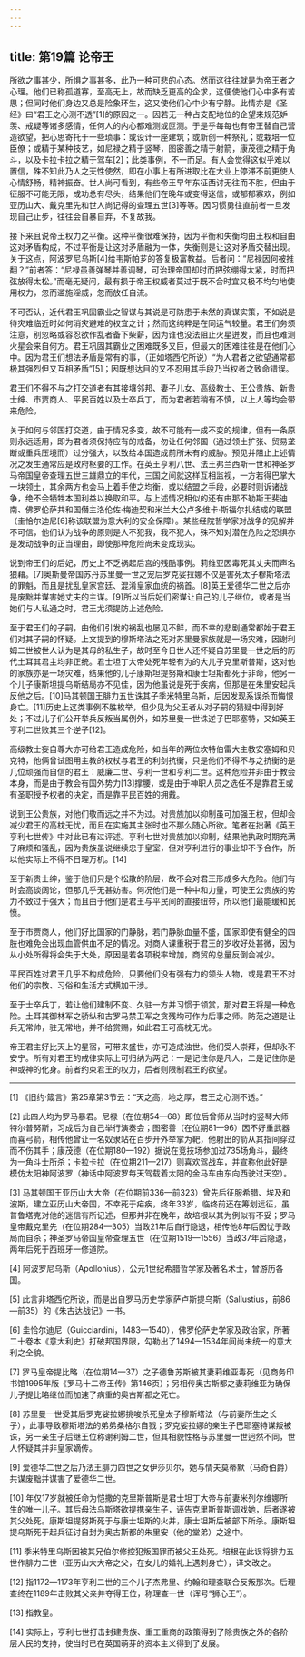 ```yaml
---
---
---
```

title: 第19篇 论帝王
---




所欲之事甚少，所惧之事甚多，此乃一种可悲的心态。然而这往往就是为帝王者之心理。他们已称孤道寡，至高无上，故而缺乏更高的企求，这便使他们心中多有苦思；但同时他们身边又总是险象环生，这又使他们心中少有宁静。此情亦是《圣经》曰“君王之心测不透”[1]的原因之一。因若无一种占支配地位的企望来规范妒羡、戒疑等诸多感情，任何人的内心都难测或叵测。于是乎每每也有帝王替自己营造欲望，把心思寄托于一些琐事：或设计一座建筑；或新创一种祭礼；或栽培一位臣僚；或精于某种技艺，如尼禄之精于竖琴，图密善之精于射箭，康茂德之精于角斗，以及卡拉卡拉之精于驾车[2]；此类事例，不一而足。有人会觉得这似乎难以置信，殊不知此乃人之天性使然，即在小事上有所进取比在大业上停滞不前更使人心情舒畅，精神振奋。世人尚可看到，有些帝王早年东征西讨无往而不胜，但由于征服不可能无限，成功总有尽头，结果他们在晚年或变得迷信，或郁郁寡欢，例如亚历山大、戴克里先和世人尚记得的查理五世[3]等等。因习惯勇往直前者一旦发现自己止步，往往会自暴自弃，不复故我。

接下来且说帝王权力之平衡。这种平衡很难保持，因为平衡和失衡均由王权和自由这对矛盾构成，不过平衡是让这对矛盾融为一体，失衡则是让这对矛盾交替出现。关于这点，阿波罗尼乌斯[4]给韦斯帕芗的答复极富教益。后者问：“尼禄因何被推翻？”前者答：“尼禄虽善弹琴并善调琴，可治理帝国却时而把弦绷得太紧，时而把弦放得太松。”而毫无疑问，最有损于帝王权威者莫过于既不合时宜又极不均匀地使用权力，忽而滥施淫威，忽而放任自流。

不可否认，近代君王巩固霸业之智谋与其说是可防患于未然的真谋实策，不如说是待灾难临近时如何消灾避难的权宜之计；然而这纯粹是在同运气较量。君王们务须注意，别忽略或容忍欲作乱者备下柴薪，因为谁也没法阻止火星迸发，而且也难测火星会来自何方。君王巩固其霸业之困难既多又巨，但最大的困难往往是在他们心中。因为君王们想法矛盾是常有的事，（正如塔西佗所说）“为人君者之欲望通常都极其强烈但又互相矛盾”[5]；因既想达目的又不忍用其手段乃当权者之致命错误。

君王们不得不与之打交道者有其接壤邻邦、妻子儿女、高级教士、王公贵族、新贵士绅、市贾商人、平民百姓以及士卒兵丁，而为君者若稍有不慎，以上人等均会带来危险。

关于如何与邻国打交道，由于情况多变，故不可能有一成不变的规律，但有一条原则永远适用，即为君者须保持应有的戒备，勿让任何邻国（通过领土扩张、贸易垄断或重兵压境而）过分强大，以致给本国造成前所未有的威胁。预见并阻止上述情况之发生通常应是政府枢要的工作。在英王亨利八世、法王弗兰西斯一世和神圣罗马帝国皇帝查理五世三雄鼎立的年代，三国之间就这样互相监视，一方若得巴掌大一块领土，其余两方也会马上着手使之均衡，或以结盟之手段，必要时则诉诸战争，绝不会牺牲本国利益以换取和平。与上述情况相似的还有由那不勒斯王斐迪南、佛罗伦萨共和国僭主洛伦佐·梅迪契和米兰大公卢多维卡·斯福尔扎结成的联盟（圭恰尔迪尼[6]称该联盟为意大利的安全保障）。某些经院哲学家对战争的见解并不可信，他们认为战争的原则是人不犯我，我不犯人，殊不知对潜在危险之恐惧亦是发动战争的正当理由，即使那种危险尚未变成现实。

说到帝王们的后妃，历史上不乏祸起后宫的残酷事例。莉维亚因毒死其丈夫而声名狼藉。[7]奥斯曼帝国苏丹苏里曼一世之宠后罗克娑拉娜不仅是害死太子穆斯塔法的罪魁，而且是扰乱皇家宫廷、混淆皇家血统的祸首。[8]英王爱德华二世之后亦是废黜并谋害她丈夫的主谋。[9]所以当后妃们密谋让自己的儿子继位，或者是当她们与人私通之时，君王尤须提防上述危险。

至于君王们的子嗣，由他们引发的祸乱也屡见不鲜，而不幸的悲剧通常都始于君王们对其子嗣的怀疑。上文提到的穆斯塔法之死对苏里曼家族就是一场灾难，因谢利姆二世被世人认为是其母的私生子，故时至今日世人还怀疑自苏里曼一世之后的历代土耳其君主均非正统。君士坦丁大帝处死年轻有为的大儿子克里斯普斯，这对他的家族亦是一场灾难，结果他的儿子康斯坦提努斯和康士坦斯都死于非命，他另一个儿子康斯坦提乌斯结局亦不见佳，因为他虽说是死于疾病，但那是在朱里安起兵反他之后。[10]马其顿国王腓力五世诛其子季米特里乌斯，后因发现系误杀而悔恨身亡。[11]历史上这类事例不胜枚举，但少见为父王者从对子嗣的猜疑中得到好处；不过儿子们公开举兵反叛当属例外，如苏里曼一世诛逆子巴耶塞特，又如英王亨利二世败其三个逆子[12]。

高级教士妄自尊大亦可给君王造成危险，如当年的两位坎特伯雷大主教安塞姆和贝克特，他俩曾试图用主教的权杖与君王的利剑抗衡，只是他们不得不与之抗衡的是几位顽强而自信的君王：威廉二世、亨利一世和亨利二世。这种危险并非由于教会本身，而是由于教会有国外势力[13]撑腰，或是由于神职人员之选任不是靠君王或有圣职授予权者的决定，而是靠平民百姓的拥戴。

说到王公贵族，对他们敬而远之并不为过。对贵族加以抑制虽可加强王权，但却会减少君王的高枕无忧，而且在实施其主张时也不那么随心所欲。笔者在拙著《英王亨利七世传》中对此已有过评述。亨利七世对贵族加以抑制，结果他执政时期充满了麻烦和骚乱，因为贵族虽说继续忠于皇室，但对亨利进行的事业却不予合作，所以他实际上不得不日理万机。[14]

至于新贵士绅，鉴于他们只是个松散的阶层，故不会对君王形成多大危险。他们有时会高谈阔论，但那几乎无甚妨害。何况他们是一种中和力量，可使王公贵族的势力不致过于强大；而且由于他们是君王与平民间的直接纽带，所以他们最能缓和民愤。

至于市贾商人，他们好比国家的门静脉，若门静脉血量不盛，国家即使有健全的四肢也难免会出现血管供血不足的情况。对商人课重税于君王的岁收好处甚微，因为从小处所得将会失于大处，原因是若各项税率增加，商贸的总量反倒会减少。

平民百姓对君王几乎不构成危险，只要他们没有强有力的领头人物，或是君王不对他们的宗教、习俗和生活方式横加干涉。

至于士卒兵丁，若让他们建制不变、久驻一方并习惯于领赏，那对君王将是一种危险。土耳其御林军之骄纵和古罗马禁卫军之贪残均可作为后事之师。防范之道是让兵无常帅，驻无常地，并不给赏赐，如此君王可高枕无忧。

帝王君主好比天上的星宿，可带来盛世，亦可造成浊世。他们受人崇拜，但却永不安宁。所有对君王的戒律实际上可归纳为两记：一是记住你是凡人，二是记住你是神或神的化身。前者约束君王的权力，后者则限制君王的欲望。



* * *



[1] 《旧约·箴言》第25章第3节云：“天之高，地之厚，君王之心测不透。”

[2] 此四人均为罗马暴君。尼禄（在位期54—68）即位后曾师从当时的竖琴大师特尔普努斯，习成后为自己举行演奏会；图密善（在位期81—96）因不好重武器而喜弓箭，相传他曾让一名奴隶站在百步开外举掌为靶，他射出的箭从其指间穿过而不伤其手；康茂德（在位期180—192）据说在竞技场参加过735场角斗，最终为一角斗士所杀；卡拉卡拉（在位期211—217）则喜欢驾战车，并宣称他此好是模仿太阳神阿波罗（神话中阿波罗每天驾载着太阳的金马车由东向西驶过天空）。

[3] 马其顿国王亚历山大大帝（在位期前336—前323）曾先后征服希腊、埃及和波斯，建立亚历山大帝国，不幸死于疟疾，终年33岁，临终前还在筹划远征，虽普鲁塔克对他的迷信有所记述，但那并非在晚年，故培根以其为例似有不妥；罗马皇帝戴克里先（在位期284—305）当政21年后自行隐退，相传他8年后因忧于政局而自杀；神圣罗马帝国皇帝查理五世（在位期1519—1556）当政37年后隐退，两年后死于西班牙一修道院。

[4] 阿波罗尼乌斯（Apollonius），公元1世纪希腊哲学家及著名术士，曾游历各国。

[5] 此言非塔西佗所说，而是出自罗马历史学家萨卢斯提乌斯（Sallustius，前86—前35）的《朱古达战记》一书。

[6] 圭恰尔迪尼（Guicciardini，1483—1540），佛罗伦萨史学家及政治家，所著二十卷本《意大利史》打破邦国界限，勾勒出了1494—1534年间尚未统一的意大利之全貌。

[7] 罗马皇帝提比略（在位期14—37）之子德鲁苏斯被其妻莉维亚毒死（见商务印书馆1995年版《罗马十二帝王传》第146页）；另相传奥古斯都之妻莉维亚为确保儿子提比略继位而加速了病重的奥古斯都之死亡。

[8] 苏里曼一世受其后罗克娑拉娜挑唆杀死皇太子穆斯塔法（与前妻所生之长子），此事导致穆斯塔法的弟弟桑格尔自戮；罗克娑拉娜的亲生子巴耶塞特谋叛被诛，另一亲生子后继王位称谢利姆二世，但其相貌性格与苏里曼一世迥然不同，世人怀疑其并非皇家嫡传。

[9] 爱德华二世之后乃法王腓力四世之女伊莎贝尔，她与情夫莫蒂默（马奇伯爵）共谋废黜并谋害了爱德华二世。

[10] 年仅17岁就被任命为恺撒的克里斯普斯是君士坦丁大帝与前妻米列尔维娜所生的唯一儿子。其后母法乌斯塔欲提携亲生子，诬告克里斯普斯调戏她，后者遂被其父处死。康斯坦提努斯死于与康士坦斯的火并，康士坦斯后被部下所杀。康斯坦提乌斯死于起兵征讨自封为奥古斯都的朱里安（他的堂弟）之途中。

[11] 季米特里乌斯因被其兄伯尔修控犯叛国罪而被父王处死。培根在此误将腓力五世作腓力二世（亚历山大大帝之父，在女儿的婚礼上遇刺身亡），译文改之。

[12] 指1172—1173年亨利二世的三个儿子杰弗里、约翰和理查联合反叛那次。后理查终在1189年击败其父亲并夺得王位，称理查一世（诨号“狮心王”）。

[13] 指教皇。

[14] 实际上，亨利七世打击封建贵族、重工重商的政策得到了除贵族之外的各阶层人民的支持，使当时已在英国萌芽的资本主义得到了发展。